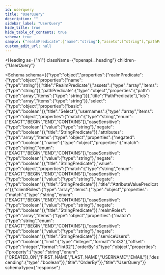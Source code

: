 ```yaml
---
id: userquery
title: "UserQuery"
description: ""
sidebar_label: "UserQuery"
hide_title: true
hide_table_of_contents: true
schema: true
sample: {"realmPredicate":{"name":"string"},"assets":["string"],"pathPredicate":{"path":["string"]},"ids":["string"],"select":{"basic":true},"usernames":[{"match":"EXACT","caseSensitive":true,"value":"string","negate":true}],"attributes":[{"negated":true,"name":{"match":"EXACT","caseSensitive":true,"value":"string","negate":true},"value":{"match":"EXACT","caseSensitive":true,"value":"string","negate":true}}],"clientRoles":[{"match":"EXACT","caseSensitive":true,"value":"string","negate":true}],"realmRoles":[{"match":"EXACT","caseSensitive":true,"value":"string","negate":true}],"serviceUsers":true,"limit":0,"offset":0,"orderBy":{"property":"CREATED_ON","descending":true}}
custom_edit_url: null
---
```



<Heading
  as={"h1"}
  className={"openapi__heading"}
  children={"UserQuery"}
>
</Heading>





<Schema
  schema={{"type":"object","properties":{"realmPredicate":{"type":"object","properties":{"name":{"type":"string"}},"title":"RealmPredicate"},"assets":{"type":"array","items":{"type":"string"}},"pathPredicate":{"type":"object","properties":{"path":{"type":"array","items":{"type":"string"}}},"title":"PathPredicate"},"ids":{"type":"array","items":{"type":"string"}},"select":{"type":"object","properties":{"basic":{"type":"boolean"}},"title":"Select"},"usernames":{"type":"array","items":{"type":"object","properties":{"match":{"type":"string","enum":["EXACT","BEGIN","END","CONTAINS"]},"caseSensitive":{"type":"boolean"},"value":{"type":"string"},"negate":{"type":"boolean"}},"title":"StringPredicate"}},"attributes":{"type":"array","items":{"type":"object","properties":{"negated":{"type":"boolean"},"name":{"type":"object","properties":{"match":{"type":"string","enum":["EXACT","BEGIN","END","CONTAINS"]},"caseSensitive":{"type":"boolean"},"value":{"type":"string"},"negate":{"type":"boolean"}},"title":"StringPredicate"},"value":{"type":"object","properties":{"match":{"type":"string","enum":["EXACT","BEGIN","END","CONTAINS"]},"caseSensitive":{"type":"boolean"},"value":{"type":"string"},"negate":{"type":"boolean"}},"title":"StringPredicate"}},"title":"AttributeValuePredicate"}},"clientRoles":{"type":"array","items":{"type":"object","properties":{"match":{"type":"string","enum":["EXACT","BEGIN","END","CONTAINS"]},"caseSensitive":{"type":"boolean"},"value":{"type":"string"},"negate":{"type":"boolean"}},"title":"StringPredicate"}},"realmRoles":{"type":"array","items":{"type":"object","properties":{"match":{"type":"string","enum":["EXACT","BEGIN","END","CONTAINS"]},"caseSensitive":{"type":"boolean"},"value":{"type":"string"},"negate":{"type":"boolean"}},"title":"StringPredicate"}},"serviceUsers":{"type":"boolean"},"limit":{"type":"integer","format":"int32"},"offset":{"type":"integer","format":"int32"},"orderBy":{"type":"object","properties":{"property":{"type":"string","enum":["CREATED_ON","FIRST_NAME","LAST_NAME","USERNAME","EMAIL"]},"descending":{"type":"boolean"}},"title":"OrderBy"}},"title":"UserQuery"}}
  schemaType={"response"}
>
  
</Schema>
            